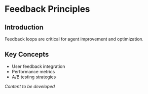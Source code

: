 # Feedback Principles

## Introduction

Feedback loops are critical for agent improvement and optimization.

## Key Concepts

- User feedback integration
- Performance metrics
- A/B testing strategies

*Content to be developed*